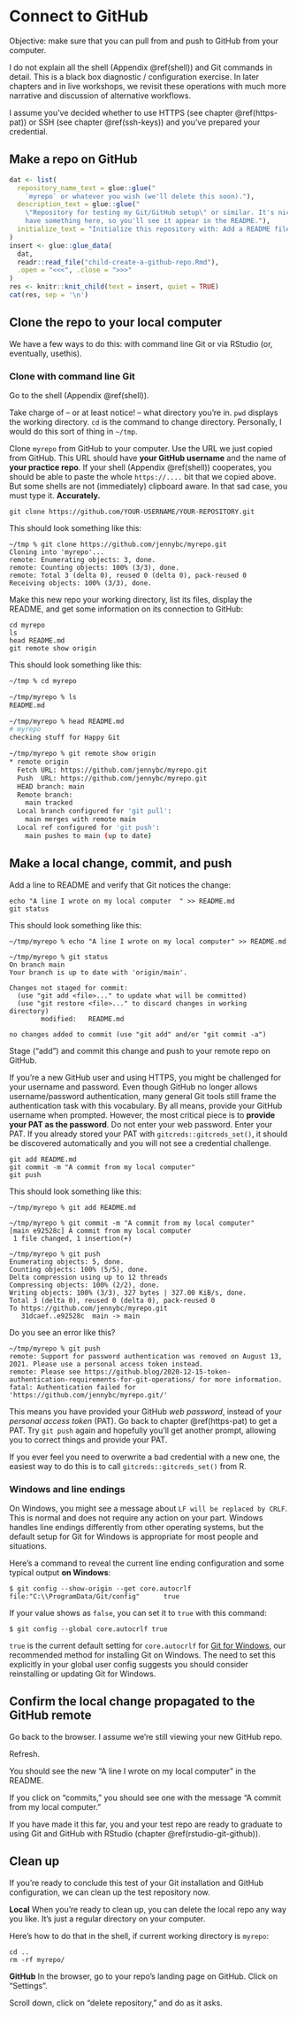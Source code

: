 # Connect to GitHub {#push-pull-github}

Objective: make sure that you can pull from and push to GitHub from your computer.

I do not explain all the shell (Appendix \@ref(shell)) and Git commands in detail.
This is a black box diagnostic / configuration exercise.
In later chapters and in live workshops, we revisit these operations with much more narrative and discussion of alternative workflows.

I assume you've decided whether to use HTTPS (see chapter \@ref(https-pat)) or SSH (see chapter \@ref(ssh-keys)) and you've prepared your credential. 

## Make a repo on GitHub

```r
dat <- list(
  repository_name_text = glue::glue("
    `myrepo` or whatever you wish (we'll delete this soon)."),
  description_text = glue::glue("
    \"Repository for testing my Git/GitHub setup\" or similar. It's nice to \\
    have something here, so you'll see it appear in the README."),
  initialize_text = "Initialize this repository with: Add a README file."
)
insert <- glue::glue_data(
  dat,
  readr::read_file("child-create-a-github-repo.Rmd"),
  .open = "<<<", .close = ">>>"
)
res <- knitr::knit_child(text = insert, quiet = TRUE)
cat(res, sep = '\n')
```

## Clone the repo to your local computer

We have a few ways to do this: with command line Git or via RStudio (or, eventually, usethis).

### Clone with command line Git

Go to the shell (Appendix \@ref(shell)).

Take charge of -- or at least notice! -- what directory you're in.
`pwd` displays the working directory.
`cd` is the command to change directory.
Personally, I would do this sort of thing in `~/tmp`.

Clone `myrepo` from GitHub to your computer.
Use the URL we just copied from GitHub.
This URL should have **your GitHub username** and the name of **your practice repo**.
If your shell (Appendix \@ref(shell)) cooperates, you should be able to paste the whole `https://....` bit that we copied above.
But some shells are not (immediately) clipboard aware.
In that sad case, you must type it. **Accurately.**

```console
git clone https://github.com/YOUR-USERNAME/YOUR-REPOSITORY.git
```
        
This should look something like this:

```console
~/tmp % git clone https://github.com/jennybc/myrepo.git
Cloning into 'myrepo'...
remote: Enumerating objects: 3, done.
remote: Counting objects: 100% (3/3), done.
remote: Total 3 (delta 0), reused 0 (delta 0), pack-reused 0
Receiving objects: 100% (3/3), done.
```

Make this new repo your working directory, list its files, display the README, and get some information on its connection to GitHub:

```console
cd myrepo
ls
head README.md
git remote show origin
```

This should look something like this:

``` bash
~/tmp % cd myrepo

~/tmp/myrepo % ls
README.md

~/tmp/myrepo % head README.md 
# myrepo
checking stuff for Happy Git

~/tmp/myrepo % git remote show origin
* remote origin
  Fetch URL: https://github.com/jennybc/myrepo.git
  Push  URL: https://github.com/jennybc/myrepo.git
  HEAD branch: main
  Remote branch:
    main tracked
  Local branch configured for 'git pull':
    main merges with remote main
  Local ref configured for 'git push':
    main pushes to main (up to date)
```

## Make a local change, commit, and push

Add a line to README and verify that Git notices the change:

```console
echo "A line I wrote on my local computer  " >> README.md
git status
```

This should look something like this:

```console
~/tmp/myrepo % echo "A line I wrote on my local computer" >> README.md

~/tmp/myrepo % git status
On branch main
Your branch is up to date with 'origin/main'.

Changes not staged for commit:
  (use "git add <file>..." to update what will be committed)
  (use "git restore <file>..." to discard changes in working directory)
        modified:   README.md

no changes added to commit (use "git add" and/or "git commit -a")
```

Stage ("add") and commit this change and push to your remote repo on GitHub.

If you're a new GitHub user and using HTTPS, you might be challenged for your username and password.
Even though GitHub no longer allows username/password authentication, many general Git tools still frame the authentication task with this vocabulary.
By all means, provide your GitHub username when prompted.
However, the most critical piece is to **provide your PAT as the password**.
Do not enter your web password.
Enter your PAT.
If you already stored your PAT with `gitcreds::gitcreds_set()`, it should be discovered automatically and you will not see a credential challenge.

```console
git add README.md
git commit -m "A commit from my local computer"
git push
```

This should look something like this:

```console
~/tmp/myrepo % git add README.md

~/tmp/myrepo % git commit -m "A commit from my local computer"
[main e92528c] A commit from my local computer
 1 file changed, 1 insertion(+)
 
~/tmp/myrepo % git push
Enumerating objects: 5, done.
Counting objects: 100% (5/5), done.
Delta compression using up to 12 threads
Compressing objects: 100% (2/2), done.
Writing objects: 100% (3/3), 327 bytes | 327.00 KiB/s, done.
Total 3 (delta 0), reused 0 (delta 0), pack-reused 0
To https://github.com/jennybc/myrepo.git
   31dcaef..e92528c  main -> main
```

Do you see an error like this?

```console
~/tmp/myrepo % git push                                                     
remote: Support for password authentication was removed on August 13, 2021. Please use a personal access token instead.
remote: Please see https://github.blog/2020-12-15-token-authentication-requirements-for-git-operations/ for more information.
fatal: Authentication failed for 'https://github.com/jennybc/myrepo.git/'
```

This means you have provided your GitHub _web password_, instead of your _personal access token_ (PAT).
Go back to chapter \@ref(https-pat) to get a PAT.
Try `git push` again and hopefully you'll get another prompt, allowing you to correct things and provide your PAT.

If you ever feel you need to overwrite a bad credential with a new one, the easiest way to do this is to call `gitcreds::gitcreds_set()` from R.

### Windows and line endings

On Windows, you might see a message about `LF will be replaced by CRLF`. This is normal and does not require any action on your part.
Windows handles line endings differently from other operating systems, but the default setup for Git for Windows is appropriate for most people and situations.

Here's a command to reveal the current line ending configuration and some typical output **on Windows**:

```console
$ git config --show-origin --get core.autocrlf
file:"C:\\ProgramData/Git/config"      true
```

If your value shows as `false`, you can set it to `true` with this command:

```console
$ git config --global core.autocrlf true
```

`true` is the current default setting for `core.autocrlf` for [Git for Windows](#install-git-windows), our recommended method for installing Git on Windows.
The need to set this explicitly in your global user config suggests you should consider reinstalling or updating Git for Windows.

## Confirm the local change propagated to the GitHub remote

Go back to the browser.
I assume we're still viewing your new GitHub repo.

Refresh.

You should see the new "A line I wrote on my local computer" in the README.

If you click on "commits," you should see one with the message "A commit from my local computer."

If you have made it this far, you and your test repo are ready to graduate to using Git and GitHub with RStudio (chapter \@ref(rstudio-git-github)).

## Clean up

If you're ready to conclude this test of your Git installation and GitHub configuration, we can clean up the test repository now.

**Local** When you're ready to clean up, you can delete the local repo any way you like. It's just a regular directory on your computer.

Here's how to do that in the shell, if current working directory is `myrepo`:

```console
cd ..
rm -rf myrepo/
```

**GitHub** In the browser, go to your repo's landing page on GitHub.
Click on "Settings".

Scroll down, click on "delete repository," and do as it asks.
